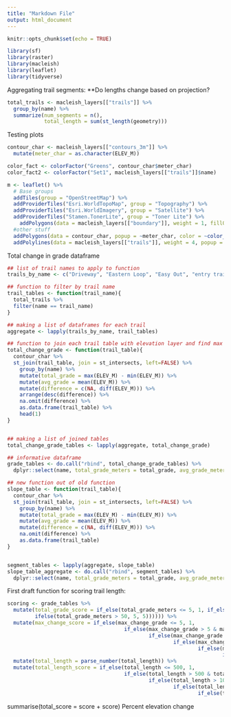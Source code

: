 ```yaml
---
title: "Markdown File"
output: html_document
---
```


```r
knitr::opts_chunk$set(echo = TRUE)
```

```r
library(sf)
library(raster)
library(macleish)
library(leaflet)
library(tidyverse)
```


Aggregating trail segments: **Do lengths change based on projection?
```r
total_trails <- macleish_layers[["trails"]] %>%
  group_by(name) %>%
  summarize(num_segments = n(), 
            total_length = sum(st_length(geometry)))
```


Testing plots
```r

contour_char <- macleish_layers[["contours_3m"]] %>%
  mutate(meter_char = as.character(ELEV_M))

color_fact <- colorFactor("Greens", contour_char$meter_char)
color_fact2 <- colorFactor("Set1", macleish_layers[["trails"]]$name)

m <- leaflet() %>%
  # Base groups
  addTiles(group = "OpenStreetMap") %>%
  addProviderTiles("Esri.WorldTopoMap", group = "Topography") %>%
  addProviderTiles("Esri.WorldImagery", group = "Satellite") %>%
  addProviderTiles("Stamen.TonerLite", group = "Toner Lite") %>%
    addPolygons(data = macleish_layers[["boundary"]], weight = 1, fillOpacity = 0.01, group = "Boundaries") %>%
  #other stuff
  addPolygons(data = contour_char, popup = ~meter_char, color = ~color_fact(meter_char), weight = .5) %>%
  addPolylines(data = macleish_layers[["trails"]], weight = 4, popup = ~name, color = ~color_fact2(name))

```

Total change in grade dataframe

```r
## list of trail names to apply to function
trails_by_name <- c("Driveway", "Eastern Loop", "Easy Out", "entry trail", "Poplar Hill Road", "Porcupine Trail", "Snowmobile Trail", "Vernal Pool Loop", "Western Loop")

## function to filter by trail name
trail_tables <- function(trail_name){
  total_trails %>%
  filter(name == trail_name)
}

## making a list of dataframes for each trail  
aggregate <- lapply(trails_by_name, trail_tables)

## function to join each trail table with elevation layer and find max grade, average grade, 
total_change_grade <- function(trail_table){  
  contour_char %>%
  st_join(trail_table, join = st_intersects, left=FALSE) %>%
    group_by(name) %>%
    mutate(total_grade = max(ELEV_M) - min(ELEV_M)) %>%
    mutate(avg_grade = mean(ELEV_M)) %>%
    mutate(difference = c(NA, diff(ELEV_M))) %>%
    arrange(desc(difference)) %>%
    na.omit(difference) %>%
    as.data.frame(trail_table) %>%
    head(1)
}


## making a list of joined tables
total_change_grade_tables <- lapply(aggregate, total_change_grade)

## informative dataframe
grade_tables <- do.call("rbind", total_change_grade_tables) %>%
  dplyr::select(name, total_grade_meters = total_grade, avg_grade_meters = avg_grade, total_length, max_change_grade = difference)

## new function out of old function
slope_table <- function(trail_table){  
  contour_char %>%
  st_join(trail_table, join = st_intersects, left=FALSE) %>%
    group_by(name) %>%
    mutate(total_grade = max(ELEV_M) - min(ELEV_M)) %>%
    mutate(avg_grade = mean(ELEV_M)) %>%
    mutate(difference = c(NA, diff(ELEV_M))) %>%
    na.omit(difference) %>%
    as.data.frame(trail_table)
}


segment_tables <- lapply(aggregate, slope_table)
slope_table_aggregate <- do.call("rbind", segment_tables) %>%
  dplyr::select(name, total_grade_meters = total_grade, avg_grade_meters = avg_grade, total_length, evelation = ELEV_M, seg_length = SHAPE_LEN, difference)

```

First draft function for scoring trail length:

```r

scoring <- grade_tables %>%
  mutate(total_grade_score = if_else(total_grade_meters <= 5, 1, if_else(total_grade_meters > 5 & total_grade_meters <= 20, 2, if_else(total_grade_meters > 20 & total_grade_meters < 40, 3, if_else(total_grade_meters >= 40 & total_grade_meters <= 50, 4,
         ifelse(total_grade_meters > 50, 5, 5)))))) %>%
  mutate(max_change_score = if_else(max_change_grade <= 5, 1,
                                      if_else(max_change_grade > 5 & max_change_grade <= 15, 2,
                                              if_else(max_change_grade > 15 & max_change_grade <= 30, 3,
                                                      if_else(max_change_grade > 30 & max_change_grade <= 45, 4,
                                                              if_else(max_change_grade > 45 & max_change_grade < 60, 5,
                                                                      if_else(max_change_grade >= 60, 6, 6))))))) %>%
  mutate(total_length = parse_number(total_length)) %>%
  mutate(total_length_score = if_else(total_length <= 500, 1,
                                      if_else(total_length > 500 & total_length <= 1000, 2, 
                                              if_else(total_length > 1000 & total_length <= 1500, 3,
                                                      if_else(total_length > 1500 & total_length <= 2000, 4,
                                                              if_else(total_length > 2000, 5, 5))))))
```

summarise(total_score = score + score)
Percent elevation change